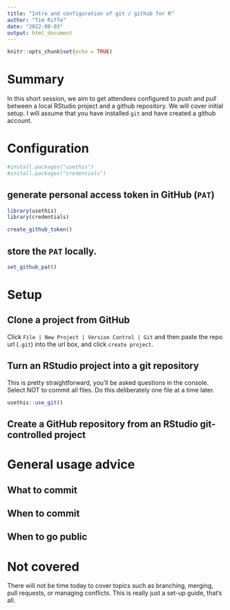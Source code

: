 ```yaml
---
title: "Intro and configuration of git / github for R"
author: "Tim Riffe"
date: "2022-08-03"
output: html_document
---
```


```r
knitr::opts_chunk$set(echo = TRUE)
```

# Summary

In this short session, we aim to get attendees configured to *push* and *pull* between a local RStudio project and a github repository. We will cover initial setup. I will assume that you have installed `git` and have created a github account.

# Configuration

```r

#install.packages("usethis")
#install.packages("credentials")

```


## generate personal access token in GitHub (`PAT`)

```r
library(usethis)
library(credentials)

create_github_token() 
```


## store the `PAT` locally.
```r
set_github_pat()
```

# Setup

## Clone a project from GitHub 

Click `File | New Project | Version Control | Git ` and then paste the repo url (`.git`) into the url box, and click `create project`.

## Turn an RStudio project into a git repository

This is pretty straightforward, you'll be asked questions in the console. Select NOT to commit all files. Do this deliberately one file at a time later.
```r
usethis::use_git()
```


## Create a GitHub repository from an RStudio git-controlled project

# General usage advice

## What to commit

## When to commit

## When to go public

# Not covered

There will not be time today to cover topics such as branching, merging, pull requests, or managing conflicts. This is really just a set-up guide, that's all.